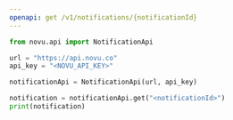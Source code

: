 ```yaml
---
openapi: get /v1/notifications/{notificationId}
---
```


<Snippet file="apikey-warning.mdx" />

<RequestExample>

```python Python
from novu.api import NotificationApi

url = "https://api.novu.co"
api_key = "<NOVU_API_KEY>"

notificationApi = NotificationApi(url, api_key)

notification = notificationApi.get("<notificationId>")
print(notification)
```
</RequestExample>
